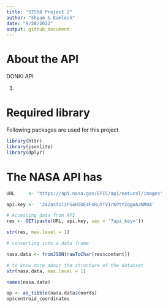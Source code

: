 ```yaml
---
title: "ST558 Project 2"
author: "Shyam & Kamlesh"
date: "9/28/2022"
output: github_document
---
```


# About the API 
 
 DONKI API


3.

# Required library 

Following packages are used for this project

```r
library(httr)
library(jsonlite)
library(dplyr)

```


# The NASA API has 

```r
URL     <- 'https://api.nasa.gov/EPIC/api/natural/images'

api.key <-  'Z42ast1lzFG4H5UE4FxRuYTVIrKPtYZqgoAzNM8A'

# Accessing data from API
res <- GET(paste(URL, api.key, sep = '?api_key='))

str(res, max.level = 1)

# converting into a data frame

nasa.data <- fromJSON(rawToChar(res$content))

# to know more about the structure of the datatset
str(nasa.data, max.level = 1)

names(nasa.data)
```

```r
op <- as_tibble(nasa.data$coords)
op$centroid_coordinates

```